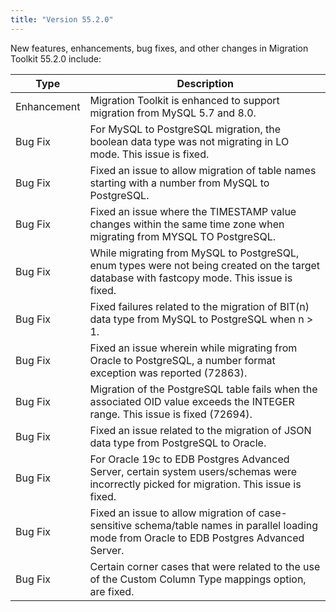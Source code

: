 ```yaml
---
title: "Version 55.2.0"
---
```


New features, enhancements, bug fixes, and other changes in Migration Toolkit 55.2.0 include:

| Type | Description |
| ---- |------------ |
| Enhancement | Migration Toolkit is enhanced to support migration from MySQL 5.7 and 8.0.|
| Bug Fix | For MySQL to PostgreSQL migration, the boolean data type was not migrating in LO mode. This issue is fixed.|
| Bug Fix | Fixed an issue to allow migration of table names starting with a number from MySQL to PostgreSQL.|
| Bug Fix | Fixed an issue where the TIMESTAMP value changes within the same time zone when migrating from MYSQL TO PostgreSQL.|
| Bug Fix | While migrating from MySQL to PostgreSQL, enum types were not being created on the target database with fastcopy mode. This issue is fixed.|
| Bug Fix | Fixed failures related to the migration of BIT(n) data type from MySQL to PostgreSQL when n > 1.|
| Bug Fix | Fixed an issue wherein while migrating from Oracle to PostgreSQL, a number format exception was reported (72863).|
| Bug Fix | Migration of the PostgreSQL table fails when the associated OID value exceeds the INTEGER range. This issue is fixed (72694).|
| Bug Fix | Fixed an issue related to the migration of JSON data type from PostgreSQL to Oracle.|
| Bug Fix | For  Oracle 19c to EDB Postgres Advanced Server, certain system users/schemas were incorrectly picked for migration. This issue is fixed.|
| Bug Fix | Fixed an issue to allow migration of case-sensitive schema/table names in parallel loading mode from Oracle to EDB Postgres Advanced Server.|
| Bug Fix | Certain corner cases that were related to the use of the Custom Column Type mappings option, are fixed.|